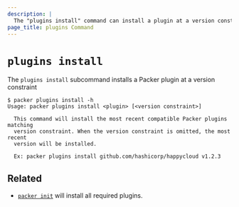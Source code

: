 ```yaml
---
description: |
  The "plugins install" command can install a plugin at a version constraint.
page_title: plugins Command
---
```


# `plugins install`

The `plugins install` subcommand installs a Packer plugin at a version constraint

```shell-session
$ packer plugins install -h
Usage: packer plugins install <plugin> [<version constraint>]

  This command will install the most recent compatible Packer plugins matching
  version constraint. When the version constraint is omitted, the most recent
  version will be installed.

  Ex: packer plugins install github.com/hashicorp/happycloud v1.2.3
```

## Related

- [`packer init`](/docs/commands/init) will install all required plugins.
